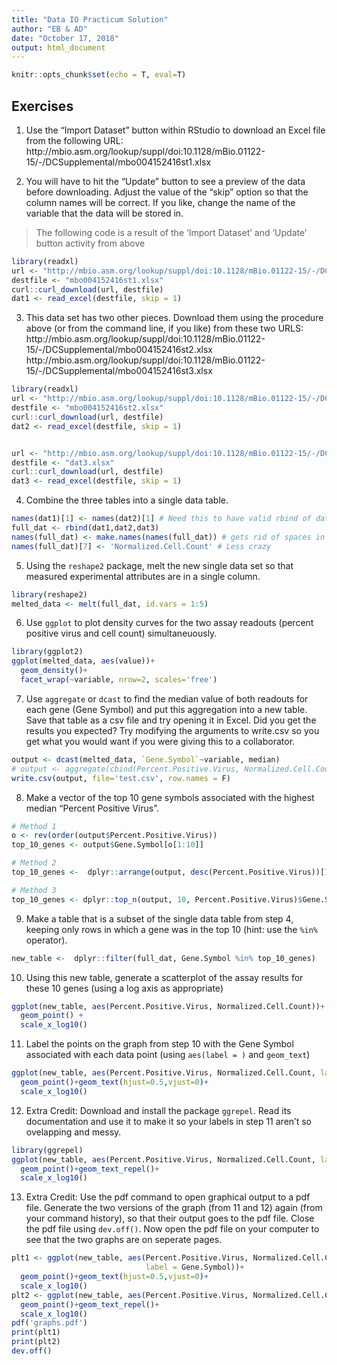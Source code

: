```yaml
---
title: "Data IO Practicum Solution"
author: "EB & AD"
date: "October 17, 2018"
output: html_document
---
```


```r
knitr::opts_chunk$set(echo = T, eval=T)
```

## Exercises

1. Use the "Import Dataset" button within RStudio to download an Excel file from the following URL:</br> http://mbio.asm.org/lookup/suppl/doi:10.1128/mBio.01122-15/-/DCSupplemental/mbo004152416st1.xlsx


2. You will have to hit the "Update" button to see a preview of the data before downloading.  Adjust the value of the "skip" option so that the column names will be correct.  If you like, change the name of the variable that the data will be stored in.

> The following code is a result of the 'Import Dataset' and 'Update' button activity from above

```r
library(readxl)
url <- "http://mbio.asm.org/lookup/suppl/doi:10.1128/mBio.01122-15/-/DCSupplemental/mbo004152416st1.xlsx"
destfile <- "mbo004152416st1.xlsx"
curl::curl_download(url, destfile)
dat1 <- read_excel(destfile, skip = 1)
```

3. This data set has two other pieces.  Download them using the procedure above (or from the command line, if you like) from these two URLS:</br>
http://mbio.asm.org/lookup/suppl/doi:10.1128/mBio.01122-15/-/DCSupplemental/mbo004152416st2.xlsx
http://mbio.asm.org/lookup/suppl/doi:10.1128/mBio.01122-15/-/DCSupplemental/mbo004152416st3.xlsx
```r
library(readxl)
url <- "http://mbio.asm.org/lookup/suppl/doi:10.1128/mBio.01122-15/-/DCSupplemental/mbo004152416st2.xlsx"
destfile <- "mbo004152416st2.xlsx"
curl::curl_download(url, destfile)
dat2 <- read_excel(destfile, skip = 1)


url <- "http://mbio.asm.org/lookup/suppl/doi:10.1128/mBio.01122-15/-/DCSupplemental/mbo004152416st3.xlsx"
destfile <- "dat3.xlsx"
curl::curl_download(url, destfile)
dat3 <- read_excel(destfile, skip = 1)

```

4. Combine the three tables into a single data table.
```r
names(dat1)[1] <- names(dat2)[1] # Need this to have valid rbind of data.frames
full_dat <- rbind(dat1,dat2,dat3)
names(full_dat) <- make.names(names(full_dat)) # gets rid of spaces in names
names(full_dat)[7] <- 'Normalized.Cell.Count' # Less crazy
```

5. Using the `reshape2` package, melt the new single data set so that measured experimental attributes are in a single column.
```r
library(reshape2)
melted_data <- melt(full_dat, id.vars = 1:5)
```

6. Use `ggplot` to plot density curves for the two assay readouts (percent positive virus and cell count) simultaneuously.
```r
library(ggplot2)
ggplot(melted_data, aes(value))+
  geom_density()+
  facet_wrap(~variable, nrow=2, scales='free')
```

7. Use `aggregate` or `dcast` to find the median value of both readouts for each gene (Gene Symbol) and put this aggregation into a new table.  Save that table as a csv file and try opening it in Excel.  Did you get the results you expected?  Try modifying the arguments to write.csv so you get what you would want if you were giving this to a collaborator.
```r
output <- dcast(melted_data, `Gene.Symbol`~variable, median)
# output <- aggregate(cbind(Percent.Positive.Virus, Normalized.Cell.Count)~Gene.Symbol, full_dat, median)
write.csv(output, file='test.csv', row.names = F)
```


8. Make a vector of the top 10 gene symbols associated with the highest median "Percent Positive Virus".
```r
# Method 1
o <- rev(order(output$Percent.Positive.Virus))
top_10_genes <- output$Gene.Symbol[o[1:10]]

# Method 2
top_10_genes <-  dplyr::arrange(output, desc(Percent.Positive.Virus))[1:10,'Gene.Symbol']

# Method 3
top_10_genes <- dplyr::top_n(output, 10, Percent.Positive.Virus)$Gene.Symbol
```

9. Make a table that is a subset of the single data table from step 4, keeping only rows in which a gene was in the top 10 (hint: use the `%in%` operator).
```r
new_table <-  dplyr::filter(full_dat, Gene.Symbol %in% top_10_genes)
```


10.  Using this new table, generate a scatterplot of the assay results for these 10 genes (using a log axis as appropriate)
```r
ggplot(new_table, aes(Percent.Positive.Virus, Normalized.Cell.Count))+
  geom_point() +
  scale_x_log10()
```


11. Label the points on the graph from step 10 with the Gene Symbol associated with each data point (using `aes(label = )` and `geom_text`)
```r
ggplot(new_table, aes(Percent.Positive.Virus, Normalized.Cell.Count, label = Gene.Symbol))+
  geom_point()+geom_text(hjust=0.5,vjust=0)+
  scale_x_log10()
```


12. Extra Credit: Download and install the package `ggrepel`.  Read its documentation and use it to make it so your labels in step 11 aren't so ovelapping and messy.
```r
library(ggrepel)
ggplot(new_table, aes(Percent.Positive.Virus, Normalized.Cell.Count, label = Gene.Symbol))+
  geom_point()+geom_text_repel()+
  scale_x_log10()

```


13. Extra Credit: Use the pdf command to open graphical output to a pdf file.  Generate the two versions of the graph (from 11 and 12) again (from your command history), so that their output goes to the pdf file.  Close the pdf file using `dev.off()`.  Now open the pdf file on your computer to see that the two graphs are on seperate pages.
```r
plt1 <- ggplot(new_table, aes(Percent.Positive.Virus, Normalized.Cell.Count, 
                              label = Gene.Symbol))+
  geom_point()+geom_text(hjust=0.5,vjust=0)+
  scale_x_log10()
plt2 <- ggplot(new_table, aes(Percent.Positive.Virus, Normalized.Cell.Count, label = Gene.Symbol))+
  geom_point()+geom_text_repel()+
  scale_x_log10()
pdf('graphs.pdf')
print(plt1)
print(plt2)
dev.off()
```

